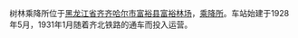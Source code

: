 {{Infobox China railway station 
|车站名称 = 树林乘降所
|图片 = 
|图片介紹 = 
|车站名称拼音 = Shulin
|车站代码 = 
|电报码 = 
|拼音码 =
|车站位置 = [[黑龙江省|黑龙江省]][[齐齐哈尔市|齐齐哈尔市]][[富裕县|富裕县]][[富裕林场|富裕林场]]
|归属= [[哈尔滨铁路局|哈尔滨铁路局]]
|线路 = [[齐北铁路|齐北铁路]]
|车站等级 =  [[乘降所|乘降所]]
|月台数目 =  1
}}
树林乘降所位于[[黑龙江省|黑龙江省]][[齐齐哈尔市|齐齐哈尔市]][[富裕县|富裕县]][[富裕林场|富裕林场]]，[[乘降所|乘降所]]。车站始建于1928年5月，1931年1月随着齐北铁路的通车而投入运营。


{{齐北铁路}}